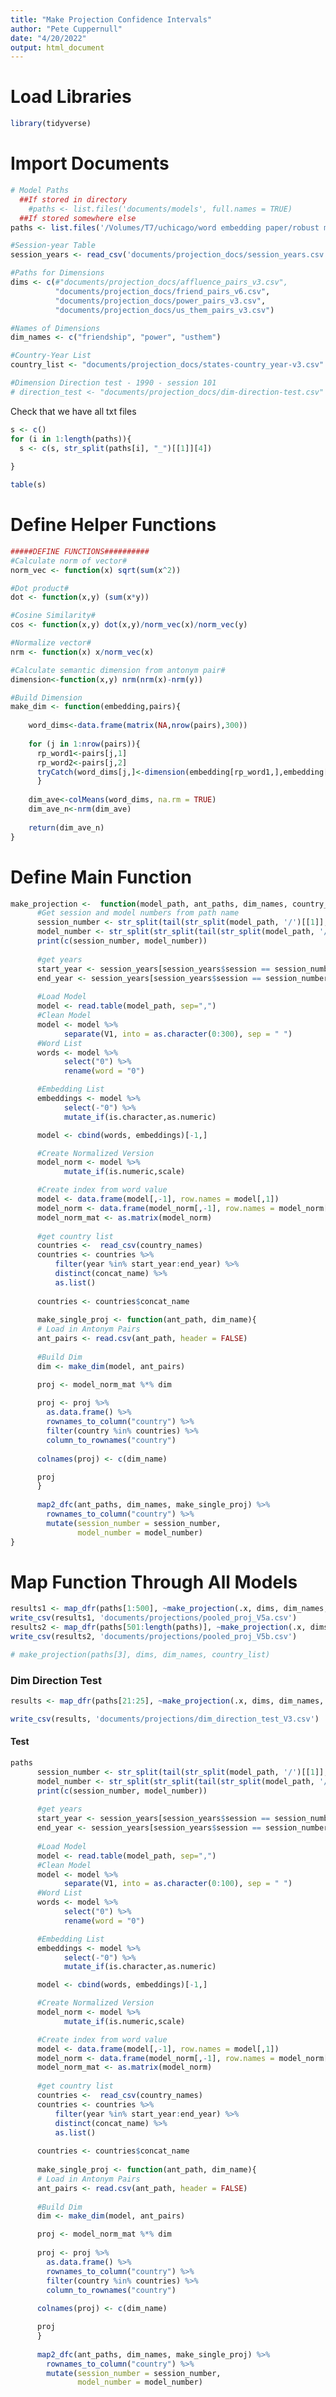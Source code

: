 ```yaml
---
title: "Make Projection Confidence Intervals"
author: "Pete Cuppernull"
date: "4/20/2022"
output: html_document
---
```


# Load Libraries
```r
library(tidyverse)
```

# Import Documents
```r
# Model Paths
  ##If stored in directory
    #paths <- list.files('documents/models', full.names = TRUE)
  ##If stored somewhere else
paths <- list.files('/Volumes/T7/uchicago/word embedding paper/robust models - pooled - 300 v2', full.names = TRUE)

#Session-year Table
session_years <- read_csv('documents/projection_docs/session_years.csv')

#Paths for Dimensions
dims <- c(#"documents/projection_docs/affluence_pairs_v3.csv",
          "documents/projection_docs/friend_pairs_v6.csv",
          "documents/projection_docs/power_pairs_v3.csv",
          "documents/projection_docs/us_them_pairs_v3.csv")

#Names of Dimensions
dim_names <- c("friendship", "power", "usthem")

#Country-Year List
country_list <- "documents/projection_docs/states-country_year-v3.csv"

#Dimension Direction test - 1990 - session 101
# direction_test <- "documents/projection_docs/dim-direction-test.csv"
```

Check that we have all txt files
```r
s <- c()
for (i in 1:length(paths)){
  s <- c(s, str_split(paths[i], "_")[[1]][4])
  
}

table(s)

```



# Define Helper Functions
```r
#####DEFINE FUNCTIONS##########
#Calculate norm of vector#
norm_vec <- function(x) sqrt(sum(x^2))

#Dot product#
dot <- function(x,y) (sum(x*y))

#Cosine Similarity#
cos <- function(x,y) dot(x,y)/norm_vec(x)/norm_vec(y)

#Normalize vector#
nrm <- function(x) x/norm_vec(x)

#Calculate semantic dimension from antonym pair#
dimension<-function(x,y) nrm(nrm(x)-nrm(y))

#Build Dimension
make_dim <- function(embedding,pairs){
  
    word_dims<-data.frame(matrix(NA,nrow(pairs),300))
    
    for (j in 1:nrow(pairs)){
      rp_word1<-pairs[j,1]
      rp_word2<-pairs[j,2]
      tryCatch(word_dims[j,]<-dimension(embedding[rp_word1,],embedding[rp_word2,]),error=function(e){})
      }
    
    dim_ave<-colMeans(word_dims, na.rm = TRUE)
    dim_ave_n<-nrm(dim_ave)
    
    return(dim_ave_n)
}

```


# Define Main Function
```r
make_projection <-  function(model_path, ant_paths, dim_names, country_names){
      #Get session and model numbers from path name
      session_number <- str_split(tail(str_split(model_path, '/')[[1]], 1), "_")[[1]][4]
      model_number <- str_split(str_split(tail(str_split(model_path, '/')[[1]], 1), "_")[[1]][5], "\\.")[[1]][1]
      print(c(session_number, model_number))
      
      #get years
      start_year <- session_years[session_years$session == session_number,]$start_year
      end_year <- session_years[session_years$session == session_number,]$end_year
      
      #Load Model
      model <- read.table(model_path, sep=",")
      #Clean Model
      model <- model %>%
            separate(V1, into = as.character(0:300), sep = " ")
      #Word List
      words <- model %>%
            select("0") %>%
            rename(word = "0")

      #Embedding List
      embeddings <- model %>%
            select(-"0") %>%
            mutate_if(is.character,as.numeric)

      model <- cbind(words, embeddings)[-1,]

      #Create Normalized Version
      model_norm <- model %>%
            mutate_if(is.numeric,scale)

      #Create index from word value
      model <- data.frame(model[,-1], row.names = model[,1])
      model_norm <- data.frame(model_norm[,-1], row.names = model_norm[,1])
      model_norm_mat <- as.matrix(model_norm)
      
      #get country list
      countries <-  read_csv(country_names)
      countries <- countries %>%
          filter(year %in% start_year:end_year) %>%
          distinct(concat_name) %>%
          as.list()
      
      countries <- countries$concat_name
      
      make_single_proj <- function(ant_path, dim_name){
      # Load in Antonym Pairs
      ant_pairs <- read.csv(ant_path, header = FALSE)
      
      #Build Dim
      dim <- make_dim(model, ant_pairs)

      proj <- model_norm_mat %*% dim
      
      proj <- proj %>%
        as.data.frame() %>%
        rownames_to_column("country") %>%
        filter(country %in% countries) %>%
        column_to_rownames("country")
      
      colnames(proj) <- c(dim_name)

      proj
      }
      
      map2_dfc(ant_paths, dim_names, make_single_proj) %>%
        rownames_to_column("country") %>%
        mutate(session_number = session_number,
               model_number = model_number)
}
```

# Map Function Through All Models


```r
results1 <- map_dfr(paths[1:500], ~make_projection(.x, dims, dim_names, country_list))
write_csv(results1, 'documents/projections/pooled_proj_V5a.csv')
results2 <- map_dfr(paths[501:length(paths)], ~make_projection(.x, dims, dim_names, country_list))
write_csv(results2, 'documents/projections/pooled_proj_V5b.csv')
```

```r
# make_projection(paths[3], dims, dim_names, country_list)
```

### Dim Direction Test
```r
results <- map_dfr(paths[21:25], ~make_projection(.x, dims, dim_names, direction_test))

write_csv(results, 'documents/projections/dim_direction_test_V3.csv')
```




#### Test

```r
paths
      session_number <- str_split(tail(str_split(model_path, '/')[[1]], 1), "_")[[1]][4]
      model_number <- str_split(str_split(tail(str_split(model_path, '/')[[1]], 1), "_")[[1]][5], "\\.")[[1]][1]
      print(c(session_number, model_number))
      
      #get years
      start_year <- session_years[session_years$session == session_number,]$start_year
      end_year <- session_years[session_years$session == session_number,]$end_year
      
      #Load Model
      model <- read.table(model_path, sep=",")
      #Clean Model
      model <- model %>%
            separate(V1, into = as.character(0:100), sep = " ")
      #Word List
      words <- model %>%
            select("0") %>%
            rename(word = "0")

      #Embedding List
      embeddings <- model %>%
            select(-"0") %>%
            mutate_if(is.character,as.numeric)

      model <- cbind(words, embeddings)[-1,]

      #Create Normalized Version
      model_norm <- model %>%
            mutate_if(is.numeric,scale)

      #Create index from word value
      model <- data.frame(model[,-1], row.names = model[,1])
      model_norm <- data.frame(model_norm[,-1], row.names = model_norm[,1])
      model_norm_mat <- as.matrix(model_norm)
      
      #get country list
      countries <-  read_csv(country_names)
      countries <- countries %>%
          filter(year %in% start_year:end_year) %>%
          distinct(concat_name) %>%
          as.list()
      
      countries <- countries$concat_name
      
      make_single_proj <- function(ant_path, dim_name){
      # Load in Antonym Pairs
      ant_pairs <- read.csv(ant_path, header = FALSE)
      
      #Build Dim
      dim <- make_dim(model, ant_pairs)

      proj <- model_norm_mat %*% dim
      
      proj <- proj %>%
        as.data.frame() %>%
        rownames_to_column("country") %>%
        filter(country %in% countries) %>%
        column_to_rownames("country")
      
      colnames(proj) <- c(dim_name)

      proj
      }
      
      map2_dfc(ant_paths, dim_names, make_single_proj) %>%
        rownames_to_column("country") %>%
        mutate(session_number = session_number,
               model_number = model_number)
```

